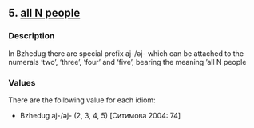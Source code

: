 ## 5. <a href =  'https://agricolamz.github.io/The_Circassian_Isoglosses_Database/5.html'>all N people</a>
### Description

In Bzhedug there are special prefix aj-/əj- which can be attached to the numerals 'two', 'three', 'four' and 'five', bearing the meaning 'all N people


### Values
There are the following value for each idiom:

* Bzhedug aj-/əj- (2, 3, 4, 5) [Ситимова 2004: 74]

